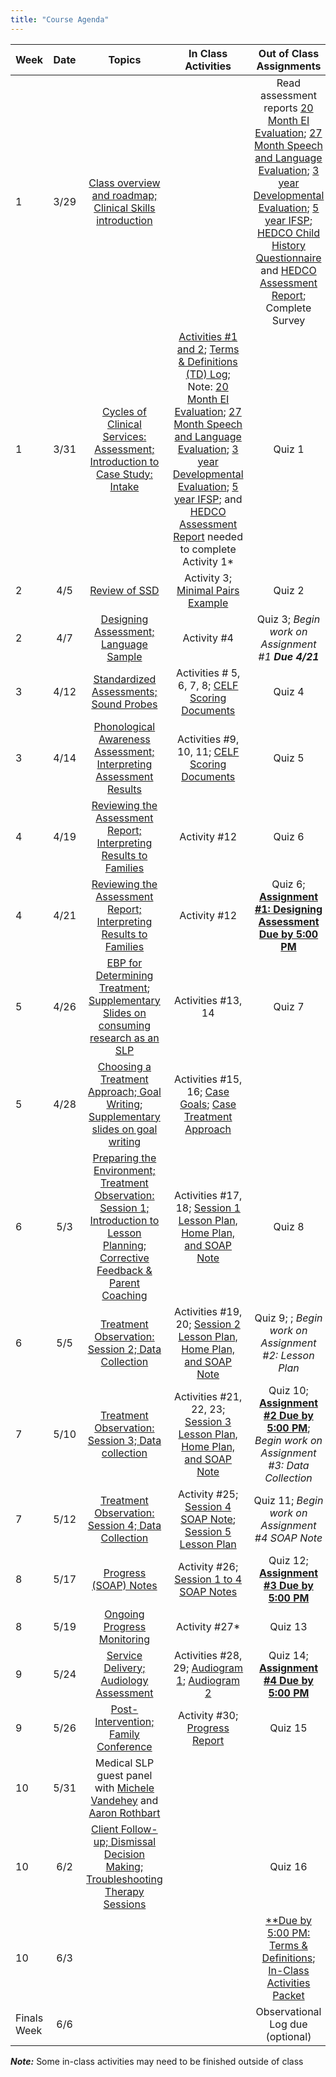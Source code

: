 ```yaml
---
title: "Course Agenda"
---
```


| **Week** |  **Date** | **Topics** | **In Class Activities** | **Out of Class Assignments** | 
| :------- | :-------: | :--------: | :---------------------: | :--------------------------: |
| 1        | 3/29      | [Class overview and roadmap; Clinical Skills introduction](slides/cds431_week1_1.pptx) |     | Read assessment reports [20 Month EI Evaluation](handouts/20 month EI Evaluation.pdf); [27 Month Speech and Language Evaluation](handouts/27 month Speech and Language Evaluation.pdf); [3 year Developmental Evaluation](handouts/3 year Developmental Evaluation.pdf); [5 year IFSP](handouts/5 year IFSP.pdf); [HEDCO Child History Questionnaire](handouts/HEDCO Child History Questionnaire-1.pdf) and [HEDCO Assessment Report](handouts/assessment 1.pdf); Complete Survey | 
| 1        | 3/31      | [Cycles of Clinical Services: Assessment; Introduction to Case Study: Intake](slides/cds431_week1_2.pptx) | [Activities #1 and 2](handouts/In-Class Activities 2022.docx); [Terms & Definitions (TD) Log](handouts/Terms and Definitions Worksheet_blank.docx); Note: [20 Month EI Evaluation](handouts/20 month EI Evaluation.pdf); [27 Month Speech and Language Evaluation](handouts/27 month Speech and Language Evaluation.pdf); [3 year Developmental Evaluation](handouts/3 year Developmental Evaluation.pdf); [5 year IFSP](handouts/5 year IFSP.pdf); and [HEDCO Assessment Report](handouts/assessment 1.pdf) needed to complete Activity 1*     | Quiz 1 | 
| 2        | 4/5       | [Review of SSD](slides/cds431_week2_1.pptx) | Activity 3; [Minimal Pairs Example](slides/Minimal Pair Therapy.pptx)    | Quiz 2 | 
| 2        | 4/7       | [Designing Assessment; Language Sample](slides/cds431_week2_2.pptx) | Activity #4    | Quiz 3; _Begin work on Assignment #1 **Due 4/21**_ | 
| 3        | 4/12       | [Standardized Assessments; Sound Probes](slides/cds431_week3_1.pptx) | Activities # 5, 6, 7, 8; [CELF Scoring Documents](handouts/CELF scoring documents.pdf)    | Quiz 4 | 
| 3        | 4/14       | [Phonological Awareness Assessment; Interpreting Assessment Results](slides/cds431_week3_2.pptx) | Activities #9, 10, 11; [CELF Scoring Documents](handouts/CELF scoring documents.pdf)    | Quiz 5 | 
| 4        | 4/19       | [Reviewing the Assessment Report; Interpreting Results to Families](slides/cds431_week4_1.pptx) | Activity #12    | Quiz 6 | 
| 4        | 4/21       | [Reviewing the Assessment Report; Interpreting Results to Families](slides/cds431_week4_1.pptx) | Activity #12    | Quiz 6;  [**Assignment #1: Designing Assessment Due by 5:00 PM**](assignments/Assignment 1.docx) | 
| 5        | 4/26       | [EBP for Determining Treatment](slides/cds431_week5_1.pptx); [Supplementary Slides on consuming research as an SLP](slides/Translating the evidence_presentation.pptx) | Activities #13, 14    | Quiz 7 | 
| 5        | 4/28       | [Choosing a Treatment Approach; Goal Writing](slides/cds431_week5_2.pptx); [Supplementary slides on goal writing](slides/Goal Writing Practicum_Fall 2021.pptx) | Activities #15, 16; [Case Goals](handouts/Matthew's Goals.pdf); [Case Treatment Approach](handouts/Case Treatment Approach Summary.pdf)    |  | 
| 6        | 5/3       | [Preparing the Environment; Treatment Observation: Session 1; Introduction to Lesson Planning; Corrective Feedback & Parent Coaching](slides/cds431_week6_1.pptx) | Activities #17, 18; [Session 1 Lesson Plan, Home Plan, and SOAP Note](handouts/Session 1 Lesson Plan, Home Plan, and SOAP Note.pdf)    | Quiz 8 | 
| 6        | 5/5       | [Treatment Observation: Session 2; Data Collection](slides/cds431_week6_2.pptx) | Activities #19, 20; [Session 2 Lesson Plan, Home Plan, and SOAP Note](handouts/Session 2 Lesson Plan, Home Plan, and SOAP note.pdf)    | Quiz 9; ; _Begin work on Assignment #2: Lesson Plan_ | 
| 7        | 5/10       | [Treatment Observation: Session 3; Data collection](slides/cds431_week7_1.pptx) | Activities #21, 22, 23; [Session 3 Lesson Plan, Home Plan, and SOAP Note](handouts/Session 3 Lesson Plan, Home Plan, and SOAP note.pdf)    | Quiz 10; [**Assignment #2 Due by 5:00 PM**](assignments/Assignment 2.docx); _Begin work on Assignment #3: Data Collection_  | 
| 7        | 5/12       | [Treatment Observation: Session 4; Data Collection](slides/cds431_week7_2.pptx) | Activity #25; [Session 4 SOAP Note](handouts/Session 4 SOAP.pdf); [Session 5 Lesson Plan](handouts/Session 5 lesson plan.pdf)    | Quiz 11; _Begin work on Assignment #4 SOAP Note_ | 
| 8        | 5/17       |  [Progress (SOAP) Notes](slides/cds431_week8_1.pptx) | Activity #26; [Session 1 to 4 SOAP Notes](handouts/SOAPS 1to4.pdf)    | Quiz 12; [**Assignment #3 Due by 5:00 PM**](assignments/Assignment 3.docx)  | 
| 8        | 5/19      | [Ongoing Progress Monitoring](slides/cds431_week8_2.pptx) | Activity #27*    | Quiz 13 | 
| 9        | 5/24      | [Service Delivery; Audiology Assessment](slides/cds431_week9_1.pptx) | Activities #28, 29; [Audiogram 1](handouts/Audiogram 1-1.pdf); [Audiogram 2](handouts/Audiogram 2.pdf)    | Quiz 14; [**Assignment #4 Due by 5:00 PM**](assignments/Assignment 4.docx)  | 
| 9        | 5/26       | [Post-Intervention; Family Conference](slides/cds431_week9_2.pptx) | Activity #30; [Progress Report](handouts/Progress Report-1.pdf)    | Quiz 15 | 
| 10        | 5/31       | Medical SLP guest panel with [Michele Vandehey](mailto:mvandeh2@uoregon.edu) and [Aaron Rothbart](mailto:arothbar@uoregon.edu) |     |  | 
| 10        | 6/2       | [Client Follow-up; Dismissal Decision Making; Troubleshooting Therapy Sessions](slides/cds431_week10.pptx) |     | Quiz 16 | 
| 10        | 6/3       |  |     | [**Due by 5:00 PM: Terms & Definitions](handouts/Terms and Definitions Worksheet_blank.docx); [In-Class Activities Packet](handouts/In-Class Activities 2022.docx) | 
| Finals Week        | 6/6       |  |     | Observational Log due (optional) | 


_**Note:**_ Some in-class activities may need to be finished outside of class
